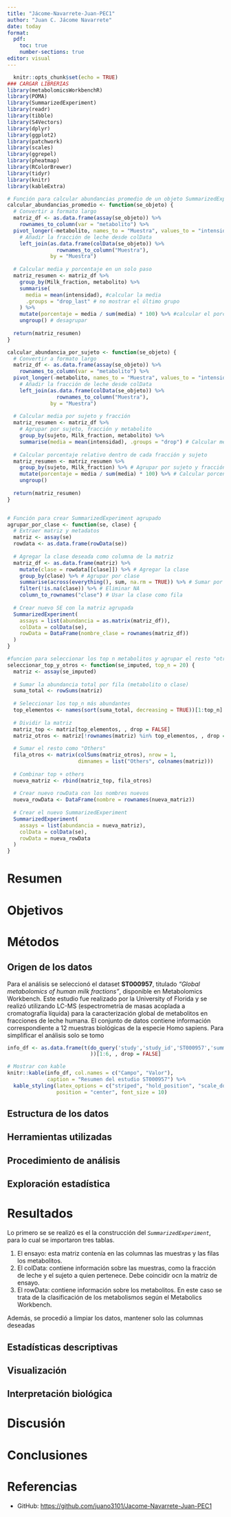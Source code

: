 ```yaml
---
title: "Jácome-Navarrete-Juan-PEC1"
author: "Juan C. Jácome Navarrete"
date: today
format:
  pdf:
    toc: true
    number-sections: true
editor: visual
---
```


::: contents
:::

```r
  knitr::opts_chunk$set(echo = TRUE)
### CARGAR LIBRERIAS
library(metabolomicsWorkbenchR)
library(POMA)
library(SummarizedExperiment)
library(readr)    
library(tibble)    
library(S4Vectors)  
library(dplyr)
library(ggplot2)
library(patchwork)
library(scales)
library(ggrepel)
library(pheatmap)
library(RColorBrewer)
library(tidyr)
library(knitr)
library(kableExtra)
```

```r

# Función para calcular abundancias promedio de un objeto SummarizedExperiment
calcular_abundancias_promedio <- function(se_objeto) {
  # Convertir a formato largo
  matriz_df <- as.data.frame(assay(se_objeto)) %>%
    rownames_to_column(var = "metabolito") %>%
  pivot_longer(-metabolito, names_to = "Muestra", values_to = "intensidad") %>%
    # Añadir la fracción de leche desde colData
    left_join(as.data.frame(colData(se_objeto)) %>% 
                rownames_to_column("Muestra"),
              by = "Muestra")
  
  # Calcular media y porcentaje en un solo paso
  matriz_resumen <- matriz_df %>%
    group_by(Milk_fraction, metabolito) %>%
    summarise(
      media = mean(intensidad), #calcular la media
      .groups = "drop_last" # no mostrar el último grupo
    ) %>%
    mutate(porcentaje = media / sum(media) * 100) %>% #calcular el porcentaje
    ungroup() # desagrupar
  
  return(matriz_resumen)
}

calcular_abundancia_por_sujeto <- function(se_objeto) {
  # Convertir a formato largo
  matriz_df <- as.data.frame(assay(se_objeto)) %>% 
    rownames_to_column(var = "metabolito") %>% 
  pivot_longer(-metabolito, names_to = "Muestra", values_to = "intensidad") %>% 
    # Añadir la fracción de leche desde colData
    left_join(as.data.frame(colData(se_objeto)) %>% 
                rownames_to_column("Muestra"),
              by = "Muestra")
  
  # Calcular media por sujeto y fracción
  matriz_resumen <- matriz_df %>% 
    # Agrupar por sujeto, fracción y metabolito
    group_by(sujeto, Milk_fraction, metabolito) %>% 
    summarise(media = mean(intensidad), .groups = "drop") # Calcular media
  
  # Calcular porcentaje relativo dentro de cada fracción y sujeto
  matriz_resumen <- matriz_resumen %>%
    group_by(sujeto, Milk_fraction) %>% # Agrupar por sujeto y fracción
    mutate(porcentaje = media / sum(media) * 100) %>% # Calcular porcentaje
    ungroup()
  
  return(matriz_resumen)
}


# Función para crear SummarizedExperiment agrupado
agrupar_por_clase <- function(se, clase) {
  # Extraer matriz y metadatos
  matriz <- assay(se)
  rowdata <- as.data.frame(rowData(se)) 
  
  # Agregar la clase deseada como columna de la matriz
  matriz_df <- as.data.frame(matriz) %>%
    mutate(clase = rowdata[[clase]]) %>% # Agregar la clase
    group_by(clase) %>% # Agrupar por clase
    summarise(across(everything(), sum, na.rm = TRUE)) %>% # Sumar por clase
    filter(!is.na(clase)) %>% # Eliminar NA
    column_to_rownames("clase") # Usar la clase como fila
  
  # Crear nuevo SE con la matriz agrupada
  SummarizedExperiment(
    assays = list(abundancia = as.matrix(matriz_df)),
    colData = colData(se),
    rowData = DataFrame(nombre_clase = rownames(matriz_df))
  )
}

#funcion para seleccionar los top n metabolitos y agrupar el resto "otros"
seleccionar_top_y_otros <- function(se_imputed, top_n = 20) {
  matriz <- assay(se_imputed)
  
  # Sumar la abundancia total por fila (metabolito o clase)
  suma_total <- rowSums(matriz)
  
  # Seleccionar los top_n más abundantes
  top_elementos <- names(sort(suma_total, decreasing = TRUE))[1:top_n]
  
  # Dividir la matriz
  matriz_top <- matriz[top_elementos, , drop = FALSE]
  matriz_otros <- matriz[!rownames(matriz) %in% top_elementos, , drop = FALSE]
  
  # Sumar el resto como "Others"
  fila_otros <- matrix(colSums(matriz_otros), nrow = 1,
                       dimnames = list("Others", colnames(matriz)))
  
  # Combinar top + others
  nueva_matriz <- rbind(matriz_top, fila_otros)
  
  # Crear nuevo rowData con los nombres nuevos
  nueva_rowData <- DataFrame(nombre = rownames(nueva_matriz))
  
  # Crear el nuevo SummarizedExperiment
  SummarizedExperiment(
    assays = list(abundancia = nueva_matriz),
    colData = colData(se),
    rowData = nueva_rowData
  )
}
```

# Resumen

<!-- Breve resumen del análisis, el dataset, las herramientas utilizadas y los resultados más relevantes (aprox. 150 palabras). -->

# Objetivos

<!-- Objetivos generales y específicos del análisis. -->

# Métodos

## Origen de los datos

<!-- Fuente y descripción del dataset seleccionado. -->

Para el análisis se seleccionó el dataset **ST000957**, titulado *"Global metabolomics of human milk fractions"*, disponible en Metabolomics Workbench. Este estudio fue realizado por la University of Florida y se realizó utilizando LC-MS (espectrometría de masas acoplada a cromatografía líquida) para la caracterización global de metabolitos en fracciones de leche humana. El conjunto de datos contiene información correspondiente a 12 muestras biológicas de la especie Homo sapiens. Para simplificar el análisis solo se tomo

```r

info_df <- as.data.frame(t(do_query('study','study_id','ST000957','summary')
                           ))[1:6, , drop = FALSE]

# Mostrar con kable
knitr::kable(info_df, col.names = c("Campo", "Valor"), 
             caption = "Resumen del estudio ST000957") %>%
  kable_styling(latex_options = c("striped", "hold_position", "scale_down"),
                position = "center", font_size = 10)
```

## Estructura de los datos

<!-- Número de muestras, variables, tipo de datos (metabolitos, intensidades, etc.). -->

## Herramientas utilizadas

<!-- R, Bioconductor, SummarizedExperiment, paquetes relevantes, entorno de trabajo. -->

## Procedimiento de análisis

<!-- Cómo se procesaron los datos: carga, limpieza, transformación, etc. -->

## Exploración estadística

<!-- Técnicas empleadas: PCA, clustering, boxplots, correlaciones, etc. -->

# Resultados

Lo primero se se realizó es el la construcción del *`SummarizedExperiment`*, para lo cual se importaron tres tablas.

1.  El ensayo: esta matriz contenía en las columnas las muestras y las filas los metabolitos.
2.  El colData: contiene información sobre las muestras, como la fracción de leche y el sujeto a quien pertenece. Debe coincidir ocn la matriz de ensayo.
3.  El rowData: contiene información sobre los metabolitos. En este caso se trata de la clasificación de los metabolismos según el Metabolics Workbench.

Además, se procedió a limpiar los datos, mantener solo las columnas deseadas

## Estadísticas descriptivas

<!-- Resumen de la distribución de datos, valores faltantes, outliers, etc. -->

## Visualización

<!-- Figuras con pies explicativos: PCA, gráficos de calor, boxplots, etc. -->

## Interpretación biológica

<!-- Qué se puede deducir biológicamente del análisis. -->

# Discusión

<!-- Reflexión crítica: limitaciones del estudio, posibles fuentes de error, sugerencias para trabajos futuros. -->

# Conclusiones

<!-- Resumen claro y conciso de los hallazgos clave. -->

# Referencias

<!-- Bibliografía (si aplica) y enlace al repositorio de GitHub -->

-   GitHub: <https://github.com/juano3101/Jacome-Navarrete-Juan-PEC1>
